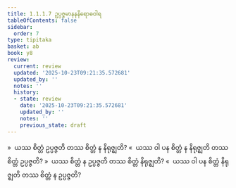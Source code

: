 ```yaml
---
title: 1.1.1.7 ဥပ္ပဇ္ဇမာနနနိရောဓဝါရ
tableOfContents: false
sidebar:
  order: 7
type: tipitaka
basket: ab
book: y8
review:
  current: review
  updated: '2025-10-23T09:21:35.572681'
  updated_by: ''
  notes: ''
  history:
  - state: review
    date: '2025-10-23T09:21:35.572681'
    updated_by: ''
    notes: ''
    previous_state: draft
---
```



<ReviewStatus review={frontmatter.review} showDetails={true} />

<HypothesisAnnotation frontmatter={frontmatter} />

<DynamicBreadcrumb />

<Division number="13" book="y8" e="ch" v="34" p="291">

<Paragraph number="50" book="y8">
»  ယဿ စိတ္တံ ဥပ္ပဇ္ဇတိ တဿ စိတ္တံ န နိရုဇ္ဈတိ?
</Paragraph>

<Paragraph number="51" book="y8">
«  ယဿ ဝါ ပန စိတ္တံ န နိရုဇ္ဈတိ တဿ စိတ္တံ ဥပ္ပဇ္ဇတိ?
</Paragraph>

<Paragraph number="52" book="y8">
»  ယဿ စိတ္တံ န ဥပ္ပဇ္ဇတိ တဿ စိတ္တံ နိရုဇ္ဈတိ?
</Paragraph>

<Paragraph number="53" book="y8">
«  ယဿ ဝါ ပန စိတ္တံ နိရုဇ္ဈတိ တဿ စိတ္တံ န ဥပ္ပဇ္ဇတိ?
</Paragraph>
</Division>